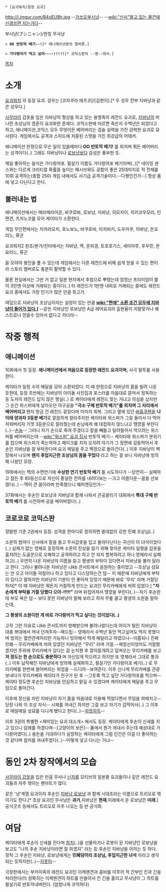  * [요괴워치/등장 요괴]

http://i.imgur.com/B4oEU8h.jpg
--[[가쓰오부시]]냥-- --[[wiki:"신사"들고 있는 물건에 신경쓰면 지는거다]]--

부시냥(ブシニャン)/한칭 무사냥

 > '''OO 반토막 베기--!'''[* 애니메이션판의 말버릇.]

 > '''가다랑어가 먹고 싶어----!!!!!'''[* 코믹스판의 --명--대사.]

[[목차]]
= 소개 =
[[요괴워치]] 의 등장 요괴.
성우는 [코자쿠라 에츠코]/[김현지].[* 두 성우 전부 지바냥과 같은 성우다.]

[[사무라이]] 갑옷을 입은 지바냥의 형상을 하고 있는 용맹족의 레전드 요괴로, [[지바냥]]의 머나먼 조상님의 영혼이 요괴화한 존재다.
코믹스판에 따르면 죽은지 수백년은 되었다고 하고, 애니메이션,코믹스 모두 무엇이든 베어버리는 검술 실력을 가진 강력한 요괴로 묘사된다. 게임에서도 공격과 스피드에 치중된 스탯을 가진 최강급의 어태커. 

애니메이션 한정으로 무슨 일이 있을때마다 '''OO 반토막 베기!''' 를 외치며 뭐든 베어버리는 성격이다(..) 그래도 지바냥이나 [[로보냥]]보다 감성은 풍부한 듯.

제일 좋아하는 음식은 가다랑어포. 필살기 이름도 가다랑어포 베기이며(..)[* 네이밍 센스와는 다르게 크리티컬 확률을 높이는 패시브와도 궁합이 좋은 25데미지로 적 전체를 10회 공격하는(총합 250) 게임 내에서도 사기급 공격기술이다.--다행인건가--]  항상 품에 넣고 다닌다고 한다.

== 불러내는 법 ==
애니메이션에서는  메라메라이온, 바쿠로바, 로보냥, 지바냥, 히모지이, 히키코우모리, 인면견, 츠치노코를 모아 케이타가 소환한다.

게임 무인편에서는 치카라모치, 호노보노, 바쿠로바, 미치비키, 도우카쿠, 지바냥, 돈요리느, 류군

요괴워치2 원조/본가/진타에서는 지바냥, 맥, 운외경, 토호호기스, 세미마루, 후우민, 돈요리느, 류군

을 모아야 봉인을 풀 수 있는데 게임에서는 다른 레전드에 비해 쉽게 얻을 수 있는 편이라 스토리 멤버로도 충분히 활약할 수 있다.

물론 현실에서는 그딴 거 없고 일본 현지에서 추첨으로 뿌렸는데 엄청난 프리미엄이 붙어 3만엔 이상에 거래되는 중이다(..) 타 레전드가 1만엔 내외로 거래되는 중에도 레전드 요괴 중에서도 가장 인기가 많은 만큼 최고가.

여담으로 지바냥의 조상님이라는 설정이 있는 만큼 '''[[wiki:"편애" 소환 조건 모두에 지바냥이 들어가 있다.]]]''' --같은 지바냥인 로보냥은 A급 레어요괴라 출현율이 지랄맞거나 퀘스트로나 얻을수 있어서 없다고 카더라--

= 작중 행적 =
== 애니메이션 ==
10화에서 첫 등장. '''애니메이션에서 처음으로 등장한 레전드 요괴이며,''' 사극 말투를 사용한다.

케이타가 일정 수의 메달을 모아 소환되었다.
이 때 한정으로 지바냥의 몸을 빌려 나온 듯한데, 등장 초반에는 지바냥의 아이돌 사진집과 포스터를 마음대로 뜯어서 정독하는 등 도저히 레전드 답지 않은 행실(..) 로 케이타에게 레전드 맞는 거냐고 의심을 샀지만 그 순간 위스퍼에게 날아오던 야구공을 '''"극소 구체 반토막 베기"를 외치며 그 자리에서 베어버리고''' 왠지 방금 건 레전드 같았다며 이미지 회복. 
그리고 옆에 있던 [[바훔쿠헨]]을 '''나이테 양과자 3등분 베기'''로 깔끔하게 잘라주지만 케이타와 위스퍼가 그걸 둘이서 다 먹어치워버리자 기껏 3등분으로 잘라줬는데 손님에게 왜 대접하지 않느냐고 땡깡을 부린다(..)--[[손놈]]--
그러니 자기 손으로 죽여 주겠다고 칼을 빼들고 달려들어서 막으려는 위스퍼를 베어버리는데 --[[wiki:"위스퍼" 요괴 집사]] 반토막 베기-- 케이타와 위스퍼가 분위기를 잡으며 위스퍼가 죽는척하고 페이크를 치자 오히려 자기가 그 장면에 감동먹어서 후손인 지바냥을 잘 부탁한다며 요괴 메달을 주고 벽장으로 돌아간다(..) 이후 지바냥이 벽장에서 나오며 '''왠지 후덥지근한 조상님의 꿈을 꾸었다''' 라고 하는 걸 보니 지바냥에 빙의해 나왔던 모양.

19화에서는 맥의 수면연기에 '''수상한 연기 반토막 베기''' 를 시도하다가 --당연히-- 실패하고 잠든 후 80등신으로 자신이 통일한 천하를 내려다보는 --크고 아름다운--꿈을 선보였다(..)
--맥이 큰 꿈이라며 만족했으니 해피엔딩인가--

37화에서는 후손인 로보냥과 지바냥과 함께 나와서 큰공굴리기 대회에서 '''특대 구체 반토막 베기''' 를 시전하며 공을 베어버렸다(..)

== 코로코로 코믹스판 ==
정발판 기준 2권에서 등장. 성격을 한마디로 정의하면 쓸데없이 강한 민폐 조상님(..)

소문의 밤마다 신사에서 칼을 들고 무사갑옷을 입고 돌아다닌다는 귀신이 이 녀석이었다(..) 
실체가 없는 영체로 등장하며 소문의 진상을 알기 위해 찾아온 케이타 일행을 갑옷을 훔치려는 도굴꾼으로 오해하고 공격하려고 하고 안 되자 할복하려고 하나 영체라서 실패하고(..) 우연히 나온 지바냥의 이름을 듣고 평생의 부탁이 있다면서 지바냥을 불러 달라고 한다.
그러나 불려나온 지바냥은 냐kb 콘서트에서 응원하는 중이었고 --조상님 성묘는 안 오고 아이돌 덕질이나 하고 있다고 디스당하는건 덤-- 이 때문에 지바냥에게 부탁이 있다고 말하지만 지바냥이 기분이 안 좋아져 있었기 때문에 바로 '무리' 라며 거절당하자[* 이 때 지바냥은 뭐든지 거절하게 만드는 요괴인 무리카베에게 씌여 있었다.] '''"자손에게 부탁을 거절 당했다 으아-!!!!!"''' 라며 뒤집어져서 땡깡을 부린다(..)--자기 후손한테 부모 욕은 덤-- 보다 못한 지바냥이 말해 보라고 하자 무릎 끓고 평생의 소원을 말하는데,

'''그 평생의 소원이란 게 바로 가다랑어가 먹고 싶다는 것이었다(..)'''

고작 그런 이유로 냐kb 콘서트까지 방해받으며 불려나왔다는데 어이가 털린 지바냥이 대충 복대에서 꺼내 던져주자--패드립-- 영체라서 수백년 동안 먹고싶어도 먹지 못했다며 빙의는 혈연관계끼리만 가능하니 빙의해서 먹게 해달라고 하였으나--이쯤되니 진짜 민폐-- 무리카베에게 씌여 있었던 지바냥은 "무리" 라며 거절.--제정신이었어도 거절했겠지만
주위에 무리카베가 있다는 걸 눈치챈 후 깔아뭉개려고 덮쳐오는 무리카베를 보고 '''저 정도는 한 손으로도 충분하다''' 며 자신있게 막으려고 하지만 또 영체라서 그대로 통과(..) 이후 납작해진 지바냥에게 빙의해 실체화하고, 필살기인 가다랑어포 베기(..) 로 무리카베를 한번에 썰어버리는 위엄을 --드디어--보여준다.
이후 신나게 무리카베를 관광보내다가 무리카베와 케이타가 친구가 된 후 --그토록 먹고 싶던 가다랑어포를 먹으며-- 케이타 정도면 후손인 지바냥을 안심하고 맡길 수 있겠다며 케이타에게 메달을 주고 무덤으로 돌아간다.

이후에 정신을 차린 지바냥이 자기 몸을 마음대로 이용해 먹었다면서 무덤을 파헤치고--당장 나와 이 조상 자식-- 시체를 꺼내긴 하지만 그걸 보고 자기가 겁먹어서(..) 그 이후로 매일매일 성묘를 다니게 됐다고 한다(..)--[[자업자득]]--

이후 3권의 특별편 <재미있는 요괴 대소개> 에서도 등장.
케이타에게 후손이 신세를 지고 있으니 답례를 하겠다며--[고양이의 보은]-- 품에서 뭔가 꺼내서 주는데 예상대로 가다랑어였다(..) 용돈을 기대하다가 실망하는 케이타에게 그럼 인간은 이걸 더 좋아하는것 같다며 참치를 꺼내주었다(..)--어떻게 넣고 다니는 거냐--

= 동인 2차 창작에서의 모습 =
[[일본 갑옷|사무라이 갑옷]]을 입은 만큼 무사나 [[닌자]]를 모티브의 일본풍 요괴들이나 같은 레전드 요괴들과 자주 엮이는 팬아트가 많다.

같은 '냥'계열 요괴이자 후손인 [[지바냥]],[[로보냥]] 과 함께 시대조라는 이름으로 트리오로 엮이기도 한다.[* 조상 요괴인 무사냥은 '''과거''',지바냥은 '''현재''',미래에서 온 로보냥은 '''미래'''.]
공식굿즈 등에서도 트리오로 자주 나오는 등 반 공식화.

= 여담 =
케이타에게 후손이 신세를 진다며 [[참치]](..)을 선물하거나 로봇이 된 지바냥인 로보냥을 보고도 "나의 후손 지바냥이라면 잘 하겠지" 라는 등 후손인 지바냥을 아끼는 듯 하다.
정작 그 후손인 지바냥, 로보냥에게는 '''민폐덩어리 조상님, 후덥지근한 녀석''' 이라고 생각되는 듯하지만(..)--[[지못미]]--

극장판에서는 부키미족의 레전드 요괴인 이케맨견과 콤비를 이루어 적 간부인 킨과 긴을 처리한다(!!) 정확히는 이케멘견이 하트를 만들어서 킨 긴을 홀리고 무사냥이 그 하트를 필살기로 반토막내버린다. (엄청나게 코믹하다)
